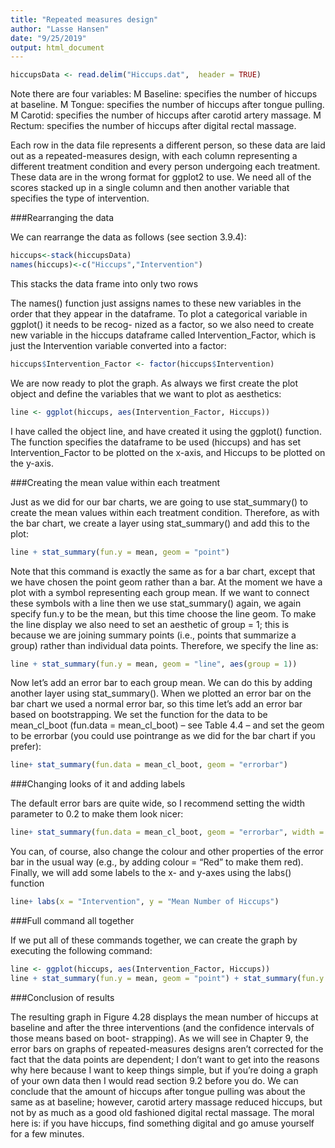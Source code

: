 ```yaml
---
title: "Repeated measures design"
author: "Lasse Hansen"
date: "9/25/2019"
output: html_document
---
```


```r
hiccupsData <- read.delim("Hiccups.dat",  header = TRUE)
```

Note there are four variables:
M Baseline: specifies the number of hiccups at baseline.
M Tongue: specifies the number of hiccups after tongue pulling.
M Carotid: specifies the number of hiccups after carotid artery massage. M Rectum: specifies the number of hiccups after digital rectal massage.

Each row in the data file represents a different person, so these data are laid out as a repeated-measures design, with each column representing a different treatment condition and every person undergoing each treatment.
These data are in the wrong format for ggplot2 to use. We need all of the scores stacked up in a single column and then another variable that specifies the type of intervention.

###Rearranging the data

We can rearrange the data as follows (see section 3.9.4):

```r
hiccups<-stack(hiccupsData)
names(hiccups)<-c("Hiccups","Intervention")
```

This stacks the data frame into only two rows 

The names() function just assigns names to these new variables in the order that they appear in the dataframe. To plot a categorical variable in ggplot() it needs to be recog- nized as a factor, so we also need to create new variable in the hiccups dataframe called Intervention_Factor, which is just the Intervention variable converted into a factor:

```r
hiccups$Intervention_Factor <- factor(hiccups$Intervention)
```

We are now ready to plot the graph. As always we first create the plot object and define the variables that we want to plot as aesthetics:

```r
line <- ggplot(hiccups, aes(Intervention_Factor, Hiccups))
```

I have called the object line, and have created it using the ggplot() function. The function specifies the dataframe to be used (hiccups) and has set Intervention_Factor to be plotted on the x-axis, and Hiccups to be plotted on the y-axis.

###Creating the mean value within each treatment

Just as we did for our bar charts, we are going to use stat_summary() to create the mean values within each treatment condition. Therefore, as with the bar chart, we create a layer using stat_summary() and add this to the plot:

```r
line + stat_summary(fun.y = mean, geom = "point")
```

Note that this command is exactly the same as for a bar chart, except that we have chosen the point geom rather than a bar. At the moment we have a plot with a symbol representing each group mean. If we want to connect these symbols with a line then we use stat_summary() again, we again specify fun.y to be the mean, but this time choose the line geom. To make the line display we also need to set an aesthetic of group = 1; this is because we are joining summary points (i.e., points that summarize a group) rather than individual data points. Therefore, we specify the line as:

```r
line + stat_summary(fun.y = mean, geom = "line", aes(group = 1))
```

Now let’s add an error bar to each group mean. We can do this by adding another layer using stat_summary(). When we plotted an error bar on the bar chart we used a normal error bar, so this time let’s add an error bar based on bootstrapping. We set the function for the data to be mean_cl_boot (fun.data = mean_cl_boot) – see Table 4.4 – and set the geom to be errorbar (you could use pointrange as we did for the bar chart if you prefer):


```r
line+ stat_summary(fun.data = mean_cl_boot, geom = "errorbar")
```

###Changing looks of it and adding labels

The default error bars are quite wide, so I recommend setting the width parameter to 0.2 to make them look nicer:

```r
line+ stat_summary(fun.data = mean_cl_boot, geom = "errorbar", width = 0.2)
```

You can, of course, also change the colour and other properties of the error bar in the usual way (e.g., by adding colour = “Red” to make them red). Finally, we will add some labels to the x- and y-axes using the labs() function


```r
line+ labs(x = "Intervention", y = "Mean Number of Hiccups")
```

###Full command all together

If we put all of these commands together, we can create the graph by executing the following command:

```r
line <- ggplot(hiccups, aes(Intervention_Factor, Hiccups))
line + stat_summary(fun.y = mean, geom = "point") + stat_summary(fun.y = mean, geom = "line", aes(group = 1),colour = "Blue", linetype = "dashed") + stat_summary(fun.data = mean_cl_boot, geom = "errorbar", width = 0.2) + labs(x = "Intervention", y = "Mean Number of Hiccups")
```


###Conclusion of results

The resulting graph in Figure 4.28 displays the mean number of hiccups at baseline and after the three interventions (and the confidence intervals of those means based on boot- strapping). As we will see in Chapter 9, the error bars on graphs of repeated-measures designs aren’t corrected for the fact that the data points are dependent; I don’t want to get into the reasons why here because I want to keep things simple, but if you’re doing a graph of your own data then I would read section 9.2 before you do.
We can conclude that the amount of hiccups after tongue pulling was about the same as at baseline; however, carotid artery massage reduced hiccups, but not by as much as a good old fashioned digital rectal massage. The moral here is: if you have hiccups, find something digital and go amuse yourself for a few minutes.



